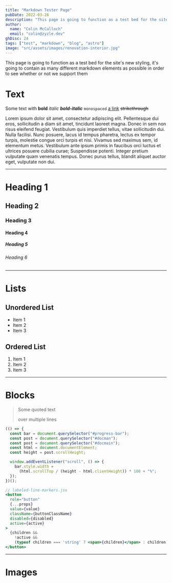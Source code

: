 ```yaml
---
title: "Markdown Tester Page"
pubDate: 2022-03-26
description: "This page is going to function as a test bed for the site's new styling, it's going to contain as many different markdown elements as possible in order to see whether or not we support them"
author: 
  name: "Colin McCulloch"
  email: "colin@zyzle.dev"
ghDisc: 24
tags: ["test", "markdown", "blog", "astro"]
image: "src/assets/images/renovation-interior.jpg"
---
```



This page is going to function as a test bed for the site's new styling, it's going to contain as many different markdown elements as possible in order to see whether or not we support them

# Text

Some text with **bold** _italic_ **_bold-italic_** `monospaced` [a link](https://zyzle.dev/) ~~strikethrough~~ 


Lorem ipsum dolor sit amet, consectetur adipiscing elit. Pellentesque dui eros, sollicitudin a diam sit amet, tincidunt laoreet magna. Donec in sem non risus eleifend feugiat. Vestibulum quis imperdiet tellus, vitae sollicitudin dui. Nulla facilisi. Nunc posuere, lacus id tempus pharetra, lectus ex tempor turpis, molestie congue orci turpis et nisi. Vivamus sed maximus sem, id elementum metus. Vestibulum ante ipsum primis in faucibus orci luctus et ultrices posuere cubilia curae; Suspendisse potenti. Integer pretium vulputate quam venenatis tempus. Donec purus tellus, blandit aliquet auctor eget, vulputate non dui.

---

# Heading 1

## Heading 2

### Heading 3

#### Heading 4

##### Heading 5

###### Heading 6

---

# Lists

## Unordered List
- Item 1
- Item 2
- Item 3

## Ordered List
1. Item 1
2. Item 2
3. Item 3

---

# Blocks

> Some quoted text
>
> over multiple lines

```js title="test.js" wrap
(() => {
  const bar = document.querySelector("#progress-bar");
  const post = document.querySelector("#docman");
  const post = document.querySelector("#docmain");
  const html = document.documentElement;
  const height = post.scrollHeight;

  window.addEventListener("scroll", () => {
    bar.style.width =
      (html.scrollTop / (height - html.clientHeight)) * 100 + "%";
  });
})();
```


```jsx {"1":5} del={"2":7-8} ins={"3":10-12} wrap
// labeled-line-markers.jsx
<button
  role="button"
  {...props}
  value={value}
  className={buttonClassName}
  disabled={disabled}
  active={active}
>
  {children &&
    !active &&
    (typeof children === 'string' ? <span>{children}</span> : children)}
</button>
```

---

# Images

<Figure 
  filename={RenovationImg} 
  alt="black and white image of building renovation" 
  title="Interior of the Abbey, Monastery Endowment of the Holy Grave, Heiligengrabe, Brandenburg, Germany (2017)" 
  caption="a caption for this image" />